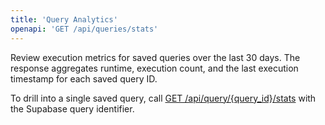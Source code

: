 ```yaml
---
title: 'Query Analytics'
openapi: 'GET /api/queries/stats'
---
```


Review execution metrics for saved queries over the last 30 days. The response aggregates runtime, execution count, and the last execution timestamp for each saved query ID.

<Tip>
To drill into a single saved query, call <a href="/api-reference/endpoint/query-stats-single">GET /api/query/{query_id}/stats</a> with the Supabase query identifier.
</Tip>
